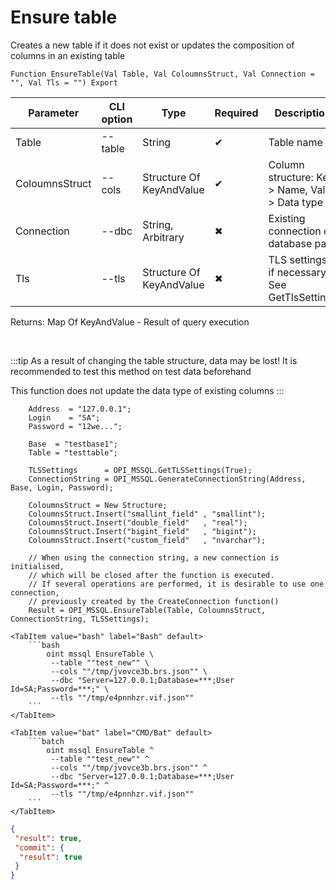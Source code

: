 ﻿---
sidebar_position: 6
description: Ensure table and other functions to work with MSSQL in the Open Integration Package, a free open-source integration library for 1C:Enterprise 8, OneScript and CLI
keywords: [1C, 1С, 1С:Enterprise, 1С:Enterprise 8.3, API, Integration, Services, Exchange, OneScript, CLI, MSSQL]
---


# Ensure table
 Creates a new table if it does not exist or updates the composition of columns in an existing table



`Function EnsureTable(Val Table, Val ColoumnsStruct, Val Connection = "", Val Tls = "") Export`

  | Parameter | CLI option | Type | Required | Description |
  |-|-|-|-|-|
  | Table | --table | String | &#x2714; | Table name |
  | ColoumnsStruct | --cols | Structure Of KeyAndValue | &#x2714; | Column structure: Key > Name, Value > Data type |
  | Connection | --dbc | String, Arbitrary | &#x2716; | Existing connection or database path |
  | Tls | --tls | Structure Of KeyAndValue | &#x2716; | TLS settings, if necessary. See GetTlsSettings |

  
  Returns:  Map Of KeyAndValue - Result of query execution

<br/>

:::tip
As a result of changing the table structure, data may be lost! It is recommended to test this method on test data beforehand

This function does not update the data type of existing columns
:::
<br/>



```bsl title="1C:Enterprise/OneScript code example"
    Address  = "127.0.0.1";
    Login    = "SA";
    Password = "12we...";

    Base  = "testbase1";
    Table = "testtable";

    TLSSettings      = OPI_MSSQL.GetTLSSettings(True);
    ConnectionString = OPI_MSSQL.GenerateConnectionString(Address, Base, Login, Password);

    ColoumnsStruct = New Structure;
    ColoumnsStruct.Insert("smallint_field" , "smallint");
    ColoumnsStruct.Insert("double_field"   , "real");
    ColoumnsStruct.Insert("bigint_field"   , "bigint");
    ColoumnsStruct.Insert("custom_field"   , "nvarchar");

    // When using the connection string, a new connection is initialised,
    // which will be closed after the function is executed.
    // If several operations are performed, it is desirable to use one connection,
    // previously created by the CreateConnection function()
    Result = OPI_MSSQL.EnsureTable(Table, ColoumnsStruct, ConnectionString, TLSSettings);
```
 

 <Tabs>
  
    <TabItem value="bash" label="Bash" default>
        ```bash
            oint mssql EnsureTable \
             --table ""test_new"" \
             --cols ""/tmp/jvovce3b.brs.json"" \
             --dbc "Server=127.0.0.1;Database=***;User Id=SA;Password=***;" \
             --tls ""/tmp/e4pnnhzr.vif.json""
        ```
    </TabItem>
  
    <TabItem value="bat" label="CMD/Bat" default>
        ```batch
            oint mssql EnsureTable ^
             --table ""test_new"" ^
             --cols ""/tmp/jvovce3b.brs.json"" ^
             --dbc "Server=127.0.0.1;Database=***;User Id=SA;Password=***;" ^
             --tls ""/tmp/e4pnnhzr.vif.json""
        ```
    </TabItem>
</Tabs>


```json title="Result"
{
 "result": true,
 "commit": {
  "result": true
 }
}
```
